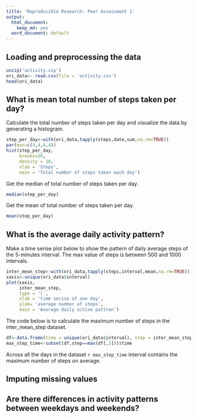 ```yaml
---
title: 'Reproducible Research: Peer Assessment 1'
output:
  html_document:
    keep_md: yes
  word_document: default
---
```


## Loading and preprocessing the data
```r
unzip('activity.zip')
ori_data<- read.csv(file = 'activity.csv')
head(ori_data)
```

## What is mean total number of steps taken per day?
Calculate the total number of steps taken per day and visualize the data by generating a histogram. 
```r
step_per_day<-with(ori_data,tapply(steps,date,sum,na.rm=TRUE))
par(mar=c(4,4,4,4))
hist(step_per_day,
     breaks=20,
     density = 10,
     xlab = 'Steps',
     main = 'Total number of steps taken each day')
```
Get the median of total number of steps taken per day.
```r
median(step_per_day)
```
Get the mean of total number of steps taken per day.
```r
mean(step_per_day)
```

## What is the average daily activity pattern?
Make a time serise plot below to show the pattern of daily average steps of the 5-minutes interval. The max value of steps is between 500 and 1000 intervals.
```r
inter_mean_step<-with(ori_data,tapply(steps,interval,mean,na.rm=TRUE))
xaxis<-unique(ori_data$interval)
plot(xaxis,
     inter_mean_step,
     type = 'l',
     xlab = 'time serise of one day',
     ylab= 'average number of steps',
     main = 'Average daily active pattren')
```
The code below is to calculate the maximum number of steps in the inter_mean_step dataset. 
```r
df<-data.frame(time = unique(ori_data$interval), step = inter_mean_step)
max_step_time<-subset(df,step==max(df[,2]))$time
```
Across all the days in the dataset `r max_step_time` interval contains the maximum number of steps on average.  

## Imputing missing values



## Are there differences in activity patterns between weekdays and weekends?
